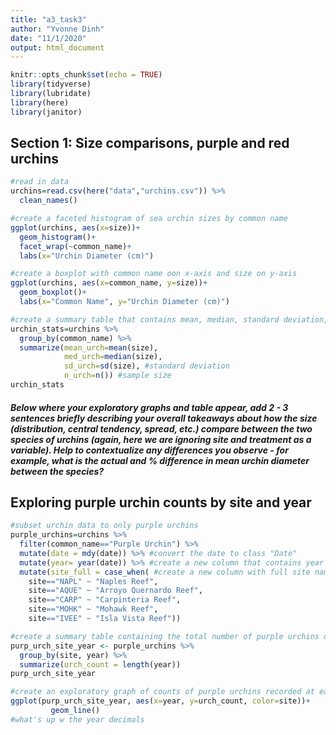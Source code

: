```yaml
---
title: "a3_task3"
author: "Yvonne Dinh"
date: "11/1/2020"
output: html_document
---
```


```r
knitr::opts_chunk$set(echo = TRUE)
library(tidyverse)
library(lubridate)
library(here)
library(janitor)
```


## Section 1: Size comparisons, purple and red urchins
```r
#read in data
urchins=read.csv(here("data","urchins.csv")) %>% 
  clean_names()

#create a faceted histogram of sea urchin sizes by common name
ggplot(urchins, aes(x=size))+
  geom_histogram()+
  facet_wrap(~common_name)+
  labs(x="Urchin Diameter (cm)")

#create a boxplot with common name oon x-axis and size on y-axis
ggplot(urchins, aes(x=common_name, y=size))+
  geom_boxplot()+
  labs(x="Common Name", y="Urchin Diameter (cm)")

#create a summary table that contains mean, median, standard deviation, and sample size for purple and red urchins
urchin_stats=urchins %>%
  group_by(common_name) %>%
  summarize(mean_urch=mean(size),
            med_urch=median(size),
            sd_urch=sd(size), #standard deviation
            n_urch=n()) #sample size
urchin_stats


```

##### Below where your exploratory graphs and table appear, add 2 - 3 sentences briefly describing your overall takeaways about how the size (distribution, central tendency, spread, etc.) compare between the two species of urchins (again, here we are ignoring site and treatment as a variable). Help to contextualize any differences you observe - for example, what is the actual and % difference in mean urchin diameter between the species? 

## Exploring purple urchin counts by site and year
```r
#subset urchin data to only purple urchins
purple_urchins=urchins %>% 
  filter(common_name=="Purple Urchin") %>% 
  mutate(date = mdy(date)) %>% #convert the date to class "Date" 
  mutate(year= year(date)) %>% #create a new column that contains year
  mutate(site_full = case_when( #create a new column with full site names
    site=="NAPL" ~ "Naples Reef",
    site=="AQUE" ~ "Arroyo Quernardo Reef",
    site=="CARP" ~ "Carpinteria Reef",
    site=="MOHK" ~ "Mohawk Reef",
    site=="IVEE" ~ "Isla Vista Reef"))

#create a summary table containing the total number of purple urchins observed by site and year
purp_urch_site_year <- purple_urchins %>% 
  group_by(site, year) %>% 
  summarize(urch_count = length(year))
purp_urch_site_year

#create an exploratory graph of counts of purple urchins recorded at each site
ggplot(purp_urch_site_year, aes(x=year, y=urch_count, color=site))+
         geom_line()
#what's up w the year decimals
```

